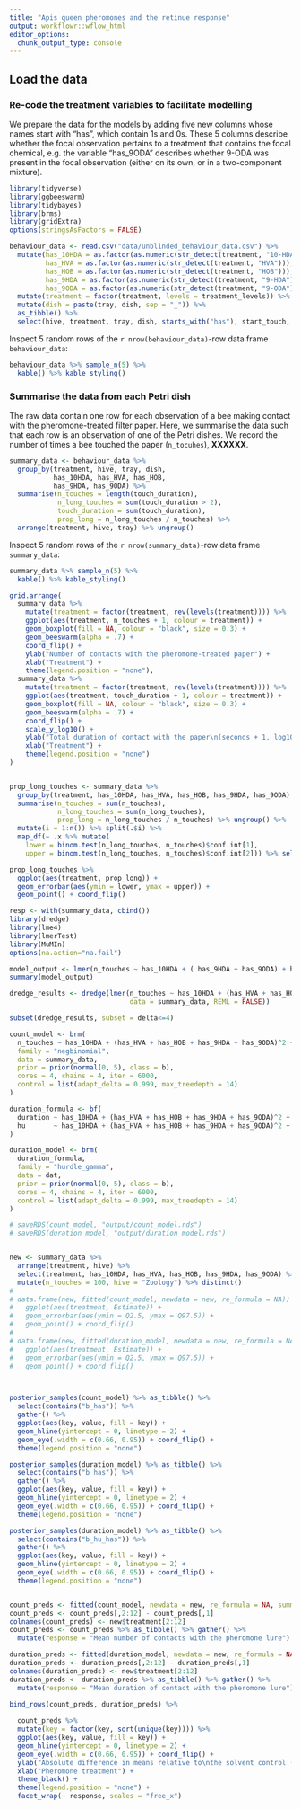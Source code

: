 ```yaml
---
title: "Apis queen pheromones and the retinue response"
output: workflowr::wflow_html
editor_options:
  chunk_output_type: console
---
```


## Load the data

### Re-code the treatment variables to facilitate modelling

We prepare the data for the models by adding five new columns whose names start with "has", which contain 1s and 0s. These 5 columns describe whether the focal observation pertains to a treatment that contains the focal chemical, e.g. the variable "has_9ODA" describes whether 9-ODA was present in the focal observation (either on its own, or in a two-component mixture).

```r
library(tidyverse)
library(ggbeeswarm)
library(tidybayes)
library(brms)
library(gridExtra)
options(stringsAsFactors = FALSE)

behaviour_data <- read.csv("data/unblinded_behaviour_data.csv") %>%
  mutate(has_10HDA = as.factor(as.numeric(str_detect(treatment, "10-HDA"))),
         has_HVA = as.factor(as.numeric(str_detect(treatment, "HVA"))),
         has_HOB = as.factor(as.numeric(str_detect(treatment, "HOB"))),
         has_9HDA = as.factor(as.numeric(str_detect(treatment, "9-HDA"))),
         has_9ODA = as.factor(as.numeric(str_detect(treatment, "9-ODA")))) %>%
  mutate(treatment = factor(treatment, levels = treatment_levels)) %>%
  mutate(dish = paste(tray, dish, sep = "_")) %>%
  as_tibble() %>%
  select(hive, treatment, tray, dish, starts_with("has"), start_touch, end_touch, touch_duration, notes)
```

Inspect 5 random rows of the `r nrow(behaviour_data)`-row data frame `behaviour_data`:
```r
behaviour_data %>% sample_n(5) %>%
  kable() %>% kable_styling()
```


### Summarise the data from each Petri dish

The raw data contain one row for each observation of a bee making contact with the pheromone-treated filter paper. Here, we summarise the data such that each row is an observation of one of the Petri dishes. We record the number of times a bee touched the paper (`n_tocuhes`), __XXXXXX__.

```r
summary_data <- behaviour_data %>%
  group_by(treatment, hive, tray, dish, 
           has_10HDA, has_HVA, has_HOB, 
           has_9HDA, has_9ODA) %>%
  summarise(n_touches = length(touch_duration),
            n_long_touches = sum(touch_duration > 2),
            touch_duration = sum(touch_duration),
            prop_long = n_long_touches / n_touches) %>%
  arrange(treatment, hive, tray) %>% ungroup()
```

Inspect 5 random rows of the `r nrow(summary_data)`-row data frame `summary_data`:
```r
summary_data %>% sample_n(5) %>%
  kable() %>% kable_styling()
```

```r
grid.arrange(
  summary_data %>%
    mutate(treatment = factor(treatment, rev(levels(treatment)))) %>%
    ggplot(aes(treatment, n_touches + 1, colour = treatment)) + 
    geom_boxplot(fill = NA, colour = "black", size = 0.3) +
    geom_beeswarm(alpha = .7) + 
    coord_flip() + 
    ylab("Number of contacts with the pheromone-treated paper") + 
    xlab("Treatment") +
    theme(legend.position = "none"),
  summary_data %>%
    mutate(treatment = factor(treatment, rev(levels(treatment)))) %>%
    ggplot(aes(treatment, touch_duration + 1, colour = treatment)) + 
    geom_boxplot(fill = NA, colour = "black", size = 0.3) +
    geom_beeswarm(alpha = .7) + 
    coord_flip() + 
    scale_y_log10() + 
    ylab("Total duration of contact with the paper\n(seconds + 1, log10 scale)") + 
    xlab("Treatment") +
    theme(legend.position = "none")
)


prop_long_touches <- summary_data %>%
  group_by(treatment, has_10HDA, has_HVA, has_HOB, has_9HDA, has_9ODA) %>%
  summarise(n_touches = sum(n_touches),
            n_long_touches = sum(n_long_touches),
            prop_long = n_long_touches / n_touches) %>% ungroup() %>%
  mutate(i = 1:n()) %>% split(.$i) %>%
  map_df(~ .x %>% mutate(
    lower = binom.test(n_long_touches, n_touches)$conf.int[1],
    upper = binom.test(n_long_touches, n_touches)$conf.int[2])) %>% select(-i) 

prop_long_touches %>%
  ggplot(aes(treatment, prop_long)) + 
  geom_errorbar(aes(ymin = lower, ymax = upper)) + 
  geom_point() + coord_flip()
```

```r
resp <- with(summary_data, cbind())
library(dredge)
library(lme4)
library(lmerTest)
library(MuMIn)
options(na.action="na.fail")

model_output <- lmer(n_touches ~ has_10HDA + ( has_9HDA + has_9ODA) + hive + (1 | tray), data = summary_data, REML = FALSE)
summary(model_output)

dredge_results <- dredge(lmer(n_touches ~ has_10HDA + (has_HVA + has_HOB + has_9HDA + has_9ODA)^2 + hive + (1 | tray), 
                              data = summary_data, REML = FALSE))

subset(dredge_results, subset = delta<=4)
```



```r
count_model <- brm(
  n_touches ~ has_10HDA + (has_HVA + has_HOB + has_9HDA + has_9ODA)^2 + hive + (1 | tray),
  family = "negbinomial",
  data = summary_data,
  prior = prior(normal(0, 5), class = b),
  cores = 4, chains = 4, iter = 6000,
  control = list(adapt_delta = 0.999, max_treedepth = 14)
)

duration_formula <- bf(
  duration ~ has_10HDA + (has_HVA + has_HOB + has_9HDA + has_9ODA)^2 + hive + (1 | dish) + (1 | tray), 
  hu       ~ has_10HDA + (has_HVA + has_HOB + has_9HDA + has_9ODA)^2 + hive + (1 | dish) + (1 | tray)
)

duration_model <- brm(
  duration_formula,
  family = "hurdle_gamma",
  data = dat,
  prior = prior(normal(0, 5), class = b),
  cores = 4, chains = 4, iter = 6000,
  control = list(adapt_delta = 0.999, max_treedepth = 14)
)

# saveRDS(count_model, "output/count_model.rds")
# saveRDS(duration_model, "output/duration_model.rds")


new <- summary_data %>%
  arrange(treatment, hive) %>%
  select(treatment, has_10HDA, has_HVA, has_HOB, has_9HDA, has_9ODA) %>%
  mutate(n_touches = 100, hive = "Zoology") %>% distinct()
# 
# data.frame(new, fitted(count_model, newdata = new, re_formula = NA)) %>%
#   ggplot(aes(treatment, Estimate)) + 
#   geom_errorbar(aes(ymin = Q2.5, ymax = Q97.5)) + 
#   geom_point() + coord_flip()
# 
# data.frame(new, fitted(duration_model, newdata = new, re_formula = NA)) %>%
#   ggplot(aes(treatment, Estimate)) + 
#   geom_errorbar(aes(ymin = Q2.5, ymax = Q97.5)) + 
#   geom_point() + coord_flip()



posterior_samples(count_model) %>% as_tibble() %>%
  select(contains("b_has")) %>%
  gather() %>% 
  ggplot(aes(key, value, fill = key)) + 
  geom_hline(yintercept = 0, linetype = 2) + 
  geom_eye(.width = c(0.66, 0.95)) + coord_flip() +
  theme(legend.position = "none") 

posterior_samples(duration_model) %>% as_tibble() %>%
  select(contains("b_has")) %>%
  gather() %>% 
  ggplot(aes(key, value, fill = key)) + 
  geom_hline(yintercept = 0, linetype = 2) + 
  geom_eye(.width = c(0.66, 0.95)) + coord_flip() +
  theme(legend.position = "none") 

posterior_samples(duration_model) %>% as_tibble() %>%
  select(contains("b_hu_has")) %>%
  gather() %>% 
  ggplot(aes(key, value, fill = key)) + 
  geom_hline(yintercept = 0, linetype = 2) + 
  geom_eye(.width = c(0.66, 0.95)) + coord_flip() +
  theme(legend.position = "none") 


count_preds <- fitted(count_model, newdata = new, re_formula = NA, summary = FALSE)
count_preds <- count_preds[,2:12] - count_preds[,1]
colnames(count_preds) <- new$treatment[2:12]
count_preds <- count_preds %>% as_tibble() %>% gather() %>% 
  mutate(response = "Mean number of contacts with the pheromone lure")

duration_preds <- fitted(duration_model, newdata = new, re_formula = NA, summary = FALSE)
duration_preds <- duration_preds[,2:12] - duration_preds[,1]
colnames(duration_preds) <- new$treatment[2:12]
duration_preds <- duration_preds %>% as_tibble() %>% gather() %>% 
  mutate(response = "Mean duration of contact with the pheromone lure")

bind_rows(count_preds, duration_preds) %>% 
  
  count_preds %>%
  mutate(key = factor(key, sort(unique(key)))) %>%
  ggplot(aes(key, value, fill = key)) + 
  geom_hline(yintercept = 0, linetype = 2) + 
  geom_eye(.width = c(0.66, 0.95)) + coord_flip() + 
  ylab("Absolute difference in means relative to\nthe solvent control (posterior distribution)") + 
  xlab("Pheromone treatment") + 
  theme_black() + 
  theme(legend.position = "none") + 
  facet_wrap(~ response, scales = "free_x")

```


